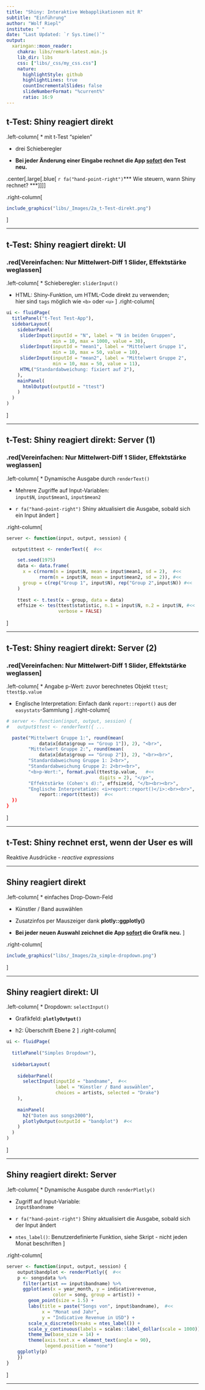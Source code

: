 ```yaml
---
title: "Shiny: Interaktive Webapplikationen mit R"
subtitle: "Einführung"
author: "Wolf Riepl"
institute: " "
date: "Last Updated: `r Sys.time()`"
output:
  xaringan::moon_reader:
    chakra: libs/remark-latest.min.js
    lib_dir: libs
    css: ["libs/_css/my_css.css"]
    nature:
      highlightStyle: github
      highlightLines: true
      countIncrementalSlides: false
      slideNumberFormat: "%current%"
      ratio: 16:9
---
```



## t-Test: Shiny reagiert direkt

.left-column[
* mit t-Test "spielen"

* drei Schieberegler

* **Bei jeder Änderung einer Eingabe rechnet die App <u>sofort</u> den Test neu.**

.center[.large[.blue[
`r fa("hand-point-right")`*** Wie steuern, wann Shiny rechnet? ***
]]]]

.right-column[
```r
include_graphics("libs/_Images/2a_t-Test-direkt.png")
```
]

---

## t-Test: Shiny reagiert direkt: UI

### .red[Vereinfachen: Nur Mittelwert-Diff 1 Slider, Effektstärke weglassen]

.left-column[
* Schieberegler: `sliderInput()`

* HTML: Shiny-Funktion, um HTML-Code direkt zu verwenden;  
  hier sind `tags` möglich wie `<b>` oder `<u>`
]
.right-column[
```r
ui <- fluidPage(
  titlePanel("t-Test Test-App"),
  sidebarLayout(
    sidebarPanel(
     sliderInput(inputId = "N", label = "N in beiden Gruppen", 
                 min = 10, max = 1000, value = 30),
     sliderInput(inputId = "mean1", label = "Mittelwert Gruppe 1", 
                 min = 10, max = 50, value = 10),
     sliderInput(inputId = "mean2", label = "Mittelwert Gruppe 2", 
                 min = 10, max = 50, value = 11),
     HTML("Standardabweichung: fixiert auf 2"),
    ),
    mainPanel(
      htmlOutput(outputId = "ttest") 
    )
  )
)

```

]

---

## t-Test: Shiny reagiert direkt: Server (1)

### .red[Vereinfachen: Nur Mittelwert-Diff 1 Slider, Effektstärke weglassen]

.left-column[
* Dynamische Ausgabe durch `renderText()`

* Mehrere Zugriffe auf Input-Variablen:  
  `input$N`, `input$mean1`, `input$mean2`
  
* `r fa("hand-point-right")` Shiny aktualisiert die Ausgabe, sobald sich ein Input ändert
]

.right-column[
```r
server <- function(input, output, session) {

  output$ttest <- renderText({  #<<

    set.seed(1975)
    data <- data.frame(
      x = c(rnorm(n = input$N, mean = input$mean1, sd = 2),  #<<
            rnorm(n = input$N, mean = input$mean2, sd = 2)), #<<
      group = c(rep("Group 1", input$N), rep("Group 2",input$N)) #<<
    )
    
    ttest <- t.test(x ~ group, data = data)
    effsize <- tes(ttest$statistic, n.1 = input$N, n.2 = input$N, #<<
                   verbose = FALSE)
```
]

---

## t-Test: Shiny reagiert direkt: Server (2)

### .red[Vereinfachen: Nur Mittelwert-Diff 1 Slider, Effektstärke weglassen]

.left-column[
* Angabe p-Wert: zuvor berechnetes Objekt `ttest`; `ttest$p.value`

* Englische Interpretation: Einfach dank `report::report()` aus der `easystats`-Sammlung
]
.right-column[
```r

# server <- function(input, output, session) {
#   output$ttest <- renderText({ ...

  paste("Mittelwert Gruppe 1:", round(mean(
            data$x[data$group == "Group 1"]), 2), "<br>",
        "Mittelwert Gruppe 2:", round(mean(
            data$x[data$group == "Group 2"]), 2), "<br><br>",
        "Standardabweichung Gruppe 1: 2<br>",
        "Standardabweichung Gruppe 2: 2<br><br>",
        "<b>p-Wert:", format.pval(ttest$p.value,   #<<
                                  digits = 2), "</p>",
        "Effektstärke (Cohen's d):", effsize$d, "</b><br><br>",
        "Englische Interpretation: <i>report::report()</i>:<br><br>", 
            report::report(ttest))  #<<
  })
}


```

]

---

## t-Test: Shiny rechnet erst, wenn der User es will

Reaktive Ausdrücke - *reactive expressions*


---

## Shiny reagiert direkt

.left-column[
* einfaches Drop-Down-Feld

* Künstler / Band auswählen

* Zusatzinfos per Mauszeiger dank **plotly::ggplotly()**

* **Bei jeder neuen Auswahl zeichnet die App <u>sofort</u> die Grafik neu.**
]

.right-column[
```r
include_graphics("libs/_Images/2a_simple-dropdown.png")
```
]

---

## Shiny reagiert direkt: UI

.left-column[
* Dropdown: `selectInput()`

* Grafikfeld: **`plotlyOutput()`**

* h2: Überschrift Ebene 2
]
.right-column[
```r
ui <- fluidPage(
  
  titlePanel("Simples Dropdown"),
  
  sidebarLayout(
    
    sidebarPanel(
      selectInput(inputId = "bandname",  #<< 
                  label = "Künstler / Band auswählen",
                  choices = artists, selected = "Drake")
    ),
    
    mainPanel(
      h2("Daten aus songs2000"),
      plotlyOutput(outputId = "bandplot")  #<<
    )
  )
)

```

]

---

## Shiny reagiert direkt: Server

.left-column[
* Dynamische Ausgabe durch `renderPlotly()`

* Zugriff auf Input-Variable:  
  `input$bandname`
  
* `r fa("hand-point-right")` Shiny aktualisiert die Ausgabe, sobald sich der Input ändert

* `ntes_label()`: Benutzerdefinierte Funktion, siehe Skript - nicht jeden Monat beschriften
]

.right-column[
```r
server <- function(input, output, session) {
    output$bandplot <- renderPlotly({  #<<
    p <- songsdata %>% 
      filter(artist == input$bandname) %>% 
      ggplot(aes(x = year_month, y = indicativerevenue, 
                 color = song, group = artist)) +
        geom_point(size = 1.5) +
        labs(title = paste("Songs von", input$bandname),  #<<
             x = "Monat und Jahr",
             y = "Indicative Revenue in USD") +
        scale_x_discrete(breaks = ntes_label()) +
        scale_y_continuous(labels = scales::label_dollar(scale = 1000)) +
        theme_bw(base_size = 14) +
        theme(axis.text.x = element_text(angle = 90),
              legend.position = "none")
    ggplotly(p)
    })
}
```
]

---
